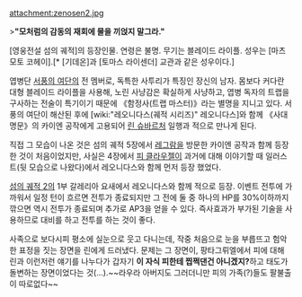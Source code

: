 attachment:zenosen2.jpg

>'''"모처럼의 감동의 재회에 물을 끼얹지 말그라."'''

[영웅전설 섬의 궤적]의 등장인물. 연령은 불명. 무기는 블레이드 라이플. 성우는 [마츠모토 코헤이].[* [기데온]과 [토마스 라이센더] 교관과 같은 성우이다.]

엽병단 [[서풍의 여단]]의 전 멤버로, 독특한 사투리가 특징인 장신의 남자. 몸보다 커다란 대형 블레이드 라이플을 사용해, 노린 사냥감은 확실하게 사냥하고, 엽병 독자의 트랩을 구사하는 전술이 특기이기 때문에 《함정사(트랩 마스터)》라는 별명을 지니고 있다.
서풍의 여단이 해산된 후에 [wiki:"레오니다스(궤적 시리즈)" 레오니다스]와 함께 《사대명문》의 카이엔 공작에게 고용되어 [[린 슈바르처]] 일행과 적으로 만나게 된다.

직접 그 모습이 나온 것은 섬의 궤적 5장에서 [[레그람]]을 방문한 카이엔 공작과 함께 등장한 것이 처음이었지만, 사실은 4장에서 [[피 클라우젤]]이 과거에 대해 이야기할 때 일러스트(뒷 모습으로 나왔다)에서 레오니다스와 함께 먼저 등장 했었다.

[[섬의 궤적 2]]의 1부 갈레리아 요새에서 레오니다스와 함께 적으로 등장. 이벤트 전투에 가까워서 일정 턴이 흐르면 전투가 종료되지만 그 전에 둘 중 하나의 HP를 30%이하까지 깎으면 역시 전투가 종료되며 추가로 AP3을 얻을 수 있다. 즉사효과가 부가된 기술을 사용하므로 대비를 하고 전투를 하는 것이 좋다.

사족으로 보다시피 평소에 실눈으로 웃고 다니는데, 작중 처음으로 눈을 부릅뜨고 험악한 표정을 짓는 장면을 린에게 드러냈다. 문제는 그 장면이, 팡타그뤼엘에서 피에 대해 린과 이런저런 얘기를 나누다가 갑자기 '''이 자식 피한테 찝쩍댄건 아니겠지?'''하고 태도가 돌변하는 장면이었다는 것(...).~~라우라 아버지도 그러더니만 피의 가족(?)들도 팔불출이 따로없다~~

